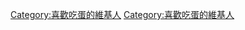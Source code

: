 {{Userbox
|border-c=#FF6347
|border-s=1
|id-c=#FF6347
|info-c=#F08080
|info-s=10
|id=[[File:Fried egg, sunny side up.jpg|52px]]
|info=這個用戶喜歡吃'''[[蛋]]'''。
}}<includeonly>[[Category:喜歡吃蛋的維基人]]</includeonly><noinclude>
[[Category:喜歡吃蛋的維基人]]
</noinclude>